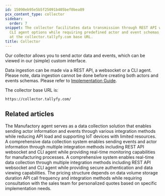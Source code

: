 ```yaml
---
id: 15090eb95e5b5f25091b405bef0bea89
pcx_content_type: collector
sidebar:
  order: 7
snippet: The collector facilitates data transmission through REST API websocket or
  CLI agent options while requiring predefined actor and event schemas for data ingestion
  at the collector.tallyfy.com base URL.
title: Collector
---
```


Our collector allows you to send actor data and events, which can be viewed in our (simple) custom interface.

Data ingestion can be made via a REST API, a websocket or a CLI agent. Please note, data ingestion cannot be done before creating both actors and events schemas. Please refer to [Implementation Guide](/products/manufactory/implementation/).

The collector base URL is:

`https://collector.tallyfy.com/`



<PageTree />


## Related articles
<CardGrid>
<LinkTitleCard header="<b>Collector > Collecting events via our CLI agent</b>" href="/products/manufactory/collector/agent/" > The Manufactory agent serves as a data collection solution that enables sending actor information and events through various integration methods while reducing API load and supporting IoT devices with limited resources. </LinkTitleCard>
<LinkTitleCard header="<b>Collector > Collecting events via the REST API</b>" href="/products/manufactory/collector/rest_api/" > A comprehensive data collection system enables sending events and actor information through multiple integration methods including REST API websocket and CLI agent while providing real-time monitoring capabilities for manufacturing processes. </LinkTitleCard>
<LinkTitleCard header="<b>Collector > Collecting events via websocket</b>" href="/products/manufactory/collector/websocket/" > A comprehensive system enables real-time data collection through multiple integration methods including REST API websocket and CLI agent while providing secure authentication and data viewing capabilities. </LinkTitleCard>
<LinkTitleCard header="<b>Manufactory > Pricing for Manufactory</b>" href="/products/manufactory/pricing/" > The pricing structure depends on data volume storage duration API call frequency and integration methods while requiring consultation with the sales team for personalized quotes based on specific implementation needs. </LinkTitleCard>
</CardGrid>